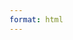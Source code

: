 ```yaml
---
format: html
---
```


::: {.hidden}
$$
\newcommand{\Z}{\mathbb Z}
\newcommand{\Q}{\mathbb Q}
\newcommand{\R}{\mathbb R}
\newcommand{\C}{\mathbb C}
\newcommand{\F}{\mathbb F}
\newcommand{\K}{\mathbb K}
\newcommand{\N}{\mathbb N}
\newcommand{\sym}[1]{\operatorname{Sym}(#1)}
\newcommand{\GLV}[1]{\operatorname{GL}(#1)}
\newcommand{\SLV}[1]{\operatorname{SL}(#1)}
\newcommand{\GL}[2]{\operatorname{GL}(#1,#2)}
\newcommand{\SL}[2]{\operatorname{SL}(#1,#2)}
\newcommand{\lxor}{\dot\lor}
\newcommand{\cond}{\Rightarrow}
\newcommand{\bicond}{\Leftrightarrow}
\newcommand{\mdc}[2]{\operatorname{mdc}(#1,#2)}
\newcommand{\grau}[1]{\operatorname{grau}(#1)}
\newcommand{\real}[1]{\mathfrak R(#1)}
\newcommand{\imag}[1]{\mathfrak I(#1)}
\newcommand{\argz}[1]{\mbox{arg}(#1)}
\DeclareMathOperator{\sen}{sen}
\newcommand{\cis}[1]{\cos #1+i\sen #1}
\newcommand{\E}{\mathbb E}
\newcommand{\aut}[1]{\textrm{Aut}(#1)}
\newcommand{\fix}[1]{\textrm{Fix}(#1)}
\newcommand{\gal}[2]{\textrm{Gal}(#1:#2)}
$$
:::
